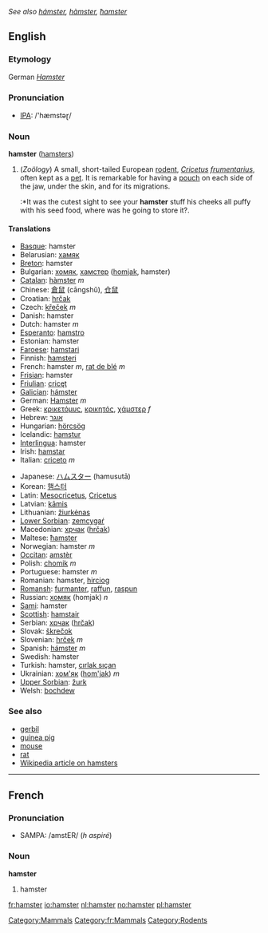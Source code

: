 ''See also [[hámster]], [[hàmster]], [[ħamster]]''
==English==

===Etymology===
German ''[[Hamster]]''

===Pronunciation===
*[[w:IPA|IPA]]: /'hæmstəɽ/

===Noun===
'''hamster''' ([[hamsters]])
#(''Zoölogy'') A small, short-tailed European [[rodent]], ''[[Cricetus]] [[frumentarius]]'', often kept as a [[pet]]. It is remarkable for having a [[pouch]] on each side of the jaw, under the skin, and for its migrations.
#:*It was the cutest sight to see your '''hamster''' stuff his cheeks all puffy with his seed food, where was he going to store it?.

====Translations====
{{top}}
*[[Basque]]: hamster
*Belarusian: [[хамяк]]
*[[Breton]]: hamster
*Bulgarian: [[хомяк]], [[хамстер]] ([[homjak]], hamster)
*[[Catalan]]: [[hàmster]] ''m''
*Chinese: [[倉鼠]] (cāngshǔ), [[仓鼠]]
*Croatian: [[hrčak]]
*Czech: [[křeček]] ''m''
*Danish: hamster
*Dutch: hamster ''m''
*[[Esperanto]]: [[hamstro]]
*Estonian: hamster
*[[Faroese]]: [[hamstari]]
*Finnish: [[hamsteri]]
*French: hamster ''m'', [[rat de blé]] ''m''
*[[Frisian]]: hamster
*[[Friulian]]: [[cricęt]]
*[[Galician]]: [[hámster]]
*German: [[Hamster]] ''m''
*Greek: [[κρικετόμυς]], [[κρικητός]], [[χάμστερ]] ''f''
*Hebrew: [[אוגר]]
*Hungarian: [[hörcsög]]
*Icelandic: [[hamstur]]
*[[Interlingua]]: hamster
*Irish: [[hamstar]]
*Italian: [[criceto]] ''m''
{{mid}}
*Japanese: [[ハムスター]] (hamusutā)
*Korean: [[햄스터]]
*Latin: [[Mesocricetus]], [[Cricetus]]<!-- move if these are scientific names only -->
*Latvian: [[kāmis]]
*Lithuanian: [[žiurkėnas]]
*[[Lower Sorbian]]: [[zemcygaŕ]]
*Macedonian: [[хрчак]] ([[hrčak]])
*Maltese: [[ħamster]]
*Norwegian: hamster ''m''
*[[Occitan]]: [[amstèr]]
*Polish: [[chomik]] ''m''
*Portuguese: hamster ''m''
*Romanian: hamster, [[hirciog]]
*[[Romansh]]: [[furmanter]], [[raffun]], [[raspun]]
*Russian: [[хомяк]] (homjak) ''n''
*[[Sami]]: hamster
*[[Scottish]]: [[hamstair]]
*Serbian: [[хрчак]] ([[hrčak]])
*Slovak: [[škrečok]]
*Slovenian: [[hrček]] ''m''
*Spanish: [[hámster]] ''m''
*Swedish: hamster
*Turkish: hamster, [[cırlak sıçan]]
*Ukrainian: [[хом'як]] ([[hom'jak]]) ''m''
*[[Upper Sorbian]]: [[žurk]]
*Welsh: [[bochdew]]
{{bottom}}

===See also===
*[[gerbil]]
*[[guinea pig]]
*[[mouse]]
*[[rat]]
*[[w:Hamster|Wikipedia article on hamsters]]

[[Category:Mammals]]

----
==French==
[[Category:fr:Mammals]]
===Pronunciation===
*SAMPA: /amstER/ (''h aspiré'')

===Noun===
'''hamster'''

# hamster

[[fr:hamster]]
[[io:hamster]]
[[nl:hamster]]
[[no:hamster]]
[[pl:hamster]]
[[Category:Rodents]]
